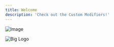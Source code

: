 ```yaml
---
title: Welcome
description: 'Check out the Custom Modifiers!'
---
```


![Image](https://mintlify.s3-us-west-1.amazonaws.com/kiwi-05288d30/Big%20Logo.png "Logo")

<img
  className="big logo:hidden"
  src="Big Logo.png"
  alt="Big Logo"
/>